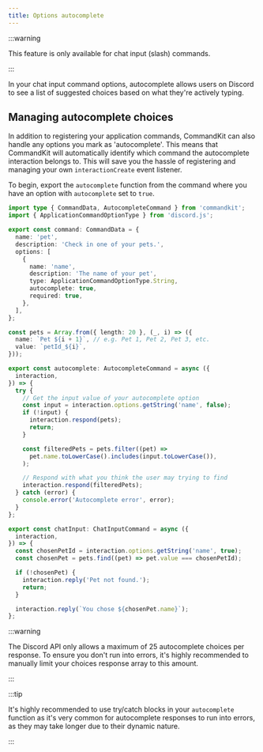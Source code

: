 ```yaml
---
title: Options autocomplete
---
```


:::warning

This feature is only available for chat input (slash) commands.

:::

In your chat input command options, autocomplete allows users on
Discord to see a list of suggested choices based on what they're
actively typing.

## Managing autocomplete choices

In addition to registering your application commands, CommandKit can
also handle any options you mark as 'autocomplete'. This means that
CommandKit will automatically identify which command the autocomplete
interaction belongs to. This will save you the hassle of registering
and managing your own `interactionCreate` event listener.

To begin, export the `autocomplete` function from the command where
you have an option with `autocomplete` set to `true`.

```ts title="src/app/commands/pet.ts"
import type { CommandData, AutocompleteCommand } from 'commandkit';
import { ApplicationCommandOptionType } from 'discord.js';

export const command: CommandData = {
  name: 'pet',
  description: 'Check in one of your pets.',
  options: [
    {
      name: 'name',
      description: 'The name of your pet',
      type: ApplicationCommandOptionType.String,
      autocomplete: true,
      required: true,
    },
  ],
};

const pets = Array.from({ length: 20 }, (_, i) => ({
  name: `Pet ${i + 1}`, // e.g. Pet 1, Pet 2, Pet 3, etc.
  value: `petId_${i}`,
}));

export const autocomplete: AutocompleteCommand = async ({
  interaction,
}) => {
  try {
    // Get the input value of your autocomplete option
    const input = interaction.options.getString('name', false);
    if (!input) {
      interaction.respond(pets);
      return;
    }

    const filteredPets = pets.filter((pet) =>
      pet.name.toLowerCase().includes(input.toLowerCase()),
    );

    // Respond with what you think the user may trying to find
    interaction.respond(filteredPets);
  } catch (error) {
    console.error('Autocomplete error', error);
  }
};

export const chatInput: ChatInputCommand = async ({
  interaction,
}) => {
  const chosenPetId = interaction.options.getString('name', true);
  const chosenPet = pets.find((pet) => pet.value === chosenPetId);

  if (!chosenPet) {
    interaction.reply('Pet not found.');
    return;
  }

  interaction.reply(`You chose ${chosenPet.name}`);
};
```

:::warning

The Discord API only allows a maximum of 25 autocomplete choices per
response. To ensure you don't run into errors, it's highly recommended
to manually limit your choices response array to this amount.

:::

:::tip

It's highly recommended to use try/catch blocks in your `autocomplete`
function as it's very common for autocomplete responses to run into
errors, as they may take longer due to their dynamic nature.

:::
